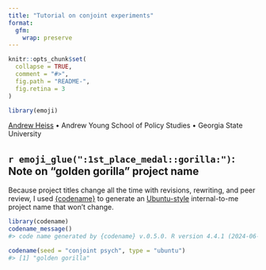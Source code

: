 ```yaml
---
title: "Tutorial on conjoint experiments"
format: 
  gfm: 
    wrap: preserve
---
```


<!-- README.md is generated from README.qmd. Please edit that file -->

```r
knitr::opts_chunk$set(
  collapse = TRUE,
  comment = "#>",
  fig.path = "README-",
  fig.retina = 3
)

library(emoji)
```

[Andrew Heiss](https://www.andrewheiss.com/) • Andrew Young School of Policy Studies • Georgia State University

## `r emoji_glue(":1st_place_medal::gorilla:")`: Note on "golden gorilla" project name

Because project titles change all the time with revisions, rewriting, and peer review, I used [{codename}](http://svmiller.com/codename/) to generate an [Ubuntu-style](https://wiki.ubuntu.com/DevelopmentCodeNames) internal-to-me project name that won’t change.

```r
library(codename)
codename_message()
#> code name generated by {codename} v.0.5.0. R version 4.4.1 (2024-06-14).

codename(seed = "conjoint psych", type = "ubuntu")
#> [1] "golden gorilla"
```
